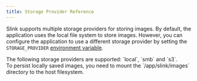```yaml
---
title: Storage Provider Reference
---
```



Slink supports multiple storage providers for storing images. By default, the application uses the local file system to store images. However, you can configure the application to use a different storage provider by setting the `STORAGE_PROVIDER` [environment variable](/configuration/01-environment-variables).

<Aside type="note">
  The following storage providers are supported: `local`, `smb` and `s3`.
</Aside>

<Aside type="caution">
  To persist locally saved images, you need to mount the `/app/slink/images`
  directory to the host filesystem.
</Aside>
